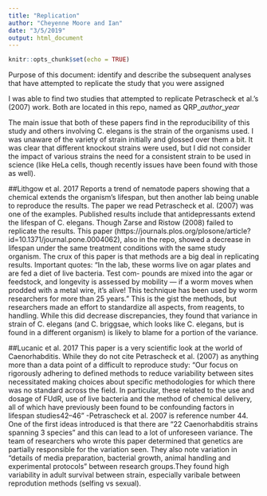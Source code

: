 ```yaml
---
title: "Replication"
author: "Cheyenne Moore and Ian"
date: "3/5/2019"
output: html_document
---
```


```r
knitr::opts_chunk$set(echo = TRUE)
```

Purpose of this document: identify and describe the subsequent analyses that have attempted to replicate the study that you were assigned

I was able to find two studies that attempted to replicate Petrascheck et al.'s (2007) work. Both are located in this repo, named as QRP_*author_year*

The main issue that both of these papers find in the reproducibility of this study and others involving C. elegans is the strain of the organisms used. I was unaware of the variety of strain initially and glossed over them a bit. It was clear that different knockout strains were used, but I did not consider the impact of various strains the need for a consistent strain to be used in science (like HeLa cells, though recently issues have been found with those as well).

##Lithgow et al. 2017
Reports a trend of nematode papers showing that a chemical extends the organism's lifespan, but then another lab being unable to reproduce the results. The paper we read Petrascheck et al. (2007) was one of the examples. Published results include that antidepressants extend the lifespan of C. elegans. Though Zarse and Ristow (2008) failed to replicate the results. This paper (https://journals.plos.org/plosone/article?id=10.1371/journal.pone.0004062), also in the repo, showed a decrease in lifespan under the same treatment conditions with the same study organism. The crux of this paper is that methods are a big deal in replicating results. 
Important quotes:
"In the lab, these worms live on agar plates and are fed a diet of live bacteria. Test com- pounds are mixed into the agar or feedstock, and longevity is assessed by mobility — if a worm moves when prodded with a metal wire, it’s alive! This technique has been used by worm researchers for more than 25 years."
This is the gist the methods, but researchers made an effort to standardize all aspects, from reagents, to handling. While this did decrease discrepancies, they found that variance in strain of C. elegans (and C. briggsae, which looks like C. elegans, but is found in a different organism) is likely to blame for a portion of the variance. 

##Lucanic et al. 2017
This paper is a very scientific look at the world of Caenorhabditis. While they do not cite Petrascheck et al. (2007) as anything more than a data point of a difficult to reproduce study:
"Our focus on rigorously adhering to defined methods to reduce variability between sites necessitated making choices about specific methodologies for which there was no standard across the field. In particular, these related to the use and dosage of FUdR, use of live bacteria and the method of chemical delivery, all of which have previously been found to be confounding factors in lifespan studies42–46" -Petrascheck et al. 2007 is reference number 44. 
One of the first ideas introduced is that there are "22 Caenorhabditis strains spanning 3 species" and this can lead to a lot of unforeseen variance. The team of researchers who wrote this paper determined that genetics are partially responsible for the variation seen. They also note variation in "details of media preparation, bacterial growth, animal handling and experimental protocols" between research groups.They found high variability in adult survival between strain, especially varibale between reprodution methods (selfing vs sexual). 